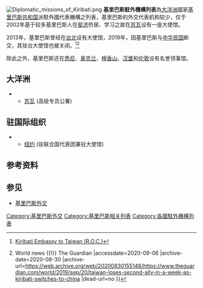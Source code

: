 {{short description|Wikipedia list article}}
[[File:Diplomatic_missions_of_Kiribati.png|thumb]]
'''基里巴斯駐外機構列表'''為[[大洋洲|大洋洲]]國家[[基里巴斯共和国|基里巴斯共和国]]派駐外國代表機構之列表，基里巴斯的外交代表机构较少，仅于2002年基于较多基里巴斯人在[[斐济|斐济]]侨居、学习之故在[[苏瓦|苏瓦]]设有一座大使馆。

2013年，基里巴斯曾经在[[台北|台北]]设有大使馆，2019年，因基里巴斯与[[中华民国|中华民国]]断交，其驻台大使馆也被关闭。<ref>[https://web.archive.org/web/20190419095601/https://sites.google.com/site/kiribatiembassyintaiwanroc/ Kiribati Embassy to Taiwan (R.O.C.)]</ref><ref>{{Cite web |url=https://www.theguardian.com/world/2019/sep/20/taiwan-loses-second-ally-in-a-week-as-kiribati-switches-to-china |title=Taiwan loses second ally in a week as Kiribati switches to China {{!}} World news {{!}} The Guardian |accessdate=2020-09-06 |archive-date=2020-08-30 |archive-url=https://web.archive.org/web/20200830155148/https://www.theguardian.com/world/2019/sep/20/taiwan-loses-second-ally-in-a-week-as-kiribati-switches-to-china |dead-url=no }}</ref>

除此之外，基里巴斯还在[[悉尼|悉尼]]、[[奥克兰|奥克兰]]、[[檀香山|檀香山]]、[[汉堡|汉堡]]和[[伦敦|伦敦]]设有名誉领事馆。

==大洋洲==
*{{FJI}}
** [[苏瓦|苏瓦]] (高级专员公署)

==驻国际组织==
* {{UNO}}
**[[纽约|纽约]] (驻联合国代表团兼驻{{USA}}大使馆)

==参考资料==
{{reflist}}

==参见==
* [[基里巴斯外交|基里巴斯外交]]

{{基里巴斯外交}}
{{大洋洲題目|駐外機構列表}}

[[Category:基里巴斯外交|Category:基里巴斯外交]]
[[Category:基里巴斯相关列表|Category:基里巴斯相关列表]]
[[Category:各國駐外機構列表|Category:各國駐外機構列表]]

{{Kiribati-stub}}